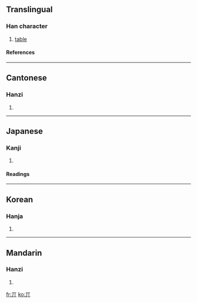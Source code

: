 {{see|其}}<!-- may be replaced by zh-forms -->

==Translingual==
===Han character===
{{Han char|rad=一|as=02|sn=3|four=1022<sub>0</sub>|canj=一中 (ML)}}
# [[table]]
====References====
{{Han ref|kx=0076.130|dkj=00015|dj=0149.010|hdz=10009.010|uh=4E0C|ud=19980|bh=C946|bd=51526}}
----
==Cantonese==
===Hanzi===
{{yue-hanzi|jyut=|y=gei1}}
# {{defn|Cantonese}}
----
==Japanese==
===Kanji===
{{ja-kanji|grade=|rs=一02}}
# {{defn|Japanese}}
====Readings====
{{ja-readings|on=[[き]] (ki), [[ぎ]] (gi)|kun=[[その]] (sono), [[それ]] (sore), [[だい]] (dai)}}
----
==Korean==
===Hanja===
{{ko-hanja|hangeul=기|rv=gi|mr=ki}}
# {{defn|Korean}}
----
==Mandarin==
===Hanzi===
{{cmn-hanzi|pin=[[fōu]] ([[fou1]]), [[fǒu]] ([[fou3]]), [[jī]] ([[ji1]])|wg=fou<sup>1</sup>, fou<sup>3</sup>, chi<sup>1</sup>}}
# {{defn|Mandarin}}

[[fr:丌]]
[[ko:丌]]